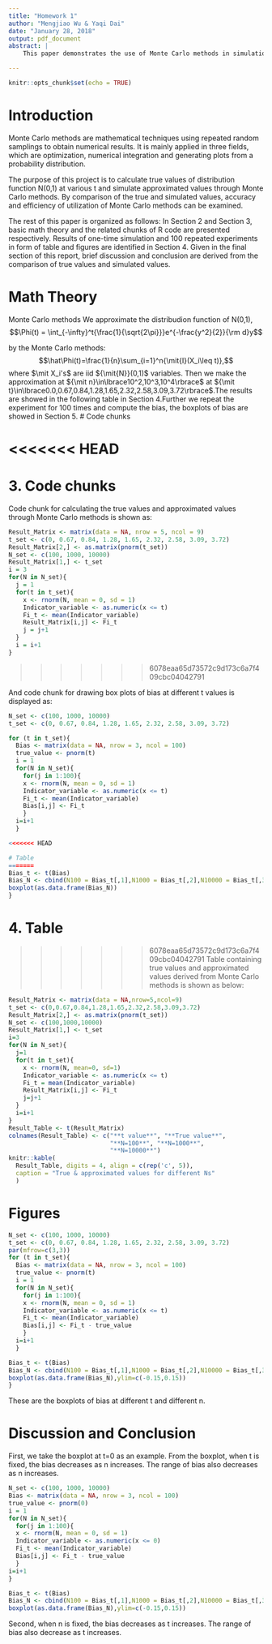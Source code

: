 ```yaml
---
title: "Homework 1"
author: "Mengjiao Wu & Yaqi Dai"
date: "January 28, 2018"
output: pdf_document
abstract: |
    This paper demonstrates the use of Monte Carlo methods in simulation of distribution      function N(0,1) at different t values.

---
```


```r
knitr::opts_chunk$set(echo = TRUE)
```


# Introduction
Monte Carlo methods are mathematical techniques using repeated random samplings to obtain numerical results. It is mainly applied in three fields, which are optimization, numerical integration and generating plots from a probability distribution.

The purpose of this project is to calculate true values of distribution function N(0,1) at various t and simulate approximated values through Monte Carlo methods. By comparison of the true and simulated values, accuracy and efficiency of utilization of Monte Carlo methods can be examined.

The rest of this paper is organized as follows: In Section 2 and Section 3, basic math theory and the related chunks of R code are presented respectively. Results of one-time simulation and 100 repeated experiments in form of table and figures are identified in Section 4. Given in the final section of this report, brief discussion and conclusion are derived from the comparison of true values and simulated values.

# Math Theory
Monte Carlo methods
We approximate the distribudion function of N(0,1),
$$\Phi(t) = \int_{-\infty}^t{\frac{1}{\sqrt{2\pi}}}e^{-\frac{y^2}{2}}{\rm d}y$$

by the Monte Carlo methods:
$$\hat\Phi(t)=\frac{1}{n}\sum_{i=1}^n{\mit{I}(X_i\leq t)},$$
where $\mit X_i's$ are iid ${\mit{N}}(0,1)$ variables. Then we make the approximation at ${\mit n}\in\lbrace10^2,10^3,10^4\rbrace$ at ${\mit t}\in\lbrace0.0,0.67,0.84,1.28,1.65,2.32,2.58,3.09,3.72\rbrace$.The results are showed in the following table in Section 4.Further we repeat the experiment for 100 times and compute the bias, the boxplots of bias are showed in Section 5.
# Code chunks

<<<<<<< HEAD
=======
# 3. Code chunks
Code chunk for calculating the true values and approximated values through Monte Carlo methods is shown as:
```r
Result_Matrix <- matrix(data = NA, nrow = 5, ncol = 9)
t_set <- c(0, 0.67, 0.84, 1.28, 1.65, 2.32, 2.58, 3.09, 3.72)
Result_Matrix[2,] <- as.matrix(pnorm(t_set))
N_set <- c(100, 1000, 10000)
Result_Matrix[1,] <- t_set
i = 3
for(N in N_set){
  j = 1
  for(t in t_set){
    x <- rnorm(N, mean = 0, sd = 1)
    Indicator_variable <- as.numeric(x <= t)
    Fi_t <- mean(Indicator_variable)
    Result_Matrix[i,j] <- Fi_t
    j = j+1
  }
  i = i+1
}
```
>>>>>>> 6078eaa65d73572c9d173c6a7f409cbc04042791

And code chunk for drawing box plots of bias at different t values is displayed as: 
```r
N_set <- c(100, 1000, 10000)
t_set <- c(0, 0.67, 0.84, 1.28, 1.65, 2.32, 2.58, 3.09, 3.72)

for (t in t_set){
  Bias <- matrix(data = NA, nrow = 3, ncol = 100)
  true_value <- pnorm(t)
  i = 1
  for(N in N_set){
    for(j in 1:100){
    x <- rnorm(N, mean = 0, sd = 1)
    Indicator_variable <- as.numeric(x <= t)
    Fi_t <- mean(Indicator_variable)
    Bias[i,j] <- Fi_t
    }
  i=i+1
  }

<<<<<<< HEAD

# Table
=======
Bias_t <- t(Bias)
Bias_N <- cbind(N100 = Bias_t[,1],N1000 = Bias_t[,2],N10000 = Bias_t[,3])
boxplot(as.data.frame(Bias_N))
}
```

# 4. Table
>>>>>>> 6078eaa65d73572c9d173c6a7f409cbc04042791
Table containing true values and approximated values derived from Monte Carlo methods is shown as below: 
```r
Result_Matrix <- matrix(data = NA,nrow=5,ncol=9)
t_set <- c(0,0.67,0.84,1.28,1.65,2.32,2.58,3.09,3.72)
Result_Matrix[2,] <- as.matrix(pnorm(t_set))
N_set <- c(100,1000,10000)
Result_Matrix[1,] <- t_set
i=3
for(N in N_set){
  j=1
  for(t in t_set){
    x <- rnorm(N, mean=0, sd=1)
    Indicator_variable <- as.numeric(x <= t)
    Fi_t = mean(Indicator_variable)
    Result_Matrix[i,j] <- Fi_t
    j=j+1
  }
  i=i+1
}
Result_Table <- t(Result_Matrix) 
colnames(Result_Table) <- c("**t value**", "**True value**", 
                            "**N=100**", "**N=1000**", 
                            "**N=10000**")
knitr::kable(
  Result_Table, digits = 4, align = c(rep('c', 5)), 
  caption = "True & approximated values for different Ns"
  )
```

# Figures
```r
N_set <- c(100, 1000, 10000)
t_set <- c(0, 0.67, 0.84, 1.28, 1.65, 2.32, 2.58, 3.09, 3.72)
par(mfrow=c(3,3))
for (t in t_set){
  Bias <- matrix(data = NA, nrow = 3, ncol = 100)
  true_value <- pnorm(t)
  i = 1
  for(N in N_set){
    for(j in 1:100){
    x <- rnorm(N, mean = 0, sd = 1)
    Indicator_variable <- as.numeric(x <= t)
    Fi_t <- mean(Indicator_variable)
    Bias[i,j] <- Fi_t - true_value
    }
  i=i+1
  }

Bias_t <- t(Bias)
Bias_N <- cbind(N100 = Bias_t[,1],N1000 = Bias_t[,2],N10000 = Bias_t[,3])
boxplot(as.data.frame(Bias_N),ylim=c(-0.15,0.15))
}


```

These are the boxplots of bias at different t and different n.


# Discussion and Conclusion
First, we take the boxplot at t=0 as an example. From the boxplot, when t is fixed, the bias decreases as n increases. The range of bias also decreases as n increases.
```r
N_set <- c(100, 1000, 10000)
Bias <- matrix(data = NA, nrow = 3, ncol = 100)
true_value <- pnorm(0)
i = 1
for(N in N_set){
  for(j in 1:100){
  x <- rnorm(N, mean = 0, sd = 1)
  Indicator_variable <- as.numeric(x <= 0)
  Fi_t <- mean(Indicator_variable)
  Bias[i,j] <- Fi_t - true_value
  }
i=i+1
}

Bias_t <- t(Bias)
Bias_N <- cbind(N100 = Bias_t[,1],N1000 = Bias_t[,2],N10000 = Bias_t[,3])
boxplot(as.data.frame(Bias_N),ylim=c(-0.15,0.15))
```

Second, when n is fixed, the bias decreases as t increases. The range of bias also decrease as t increases.


